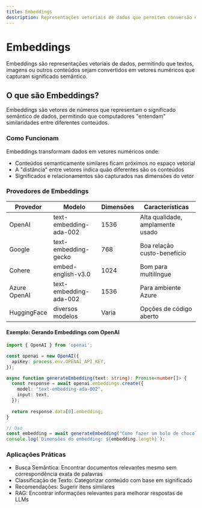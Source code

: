 ```yaml
---
title: Embeddings
description: Representações vetoriais de dados que permitem conversão de textos, imagens e outros conteúdos em vetores numéricos.
---
```


# Embeddings

Embeddings são representações vetoriais de dados, permitindo que textos, imagens ou outros conteúdos sejam convertidos em vetores numéricos que capturam significado semântico.

## O que são Embeddings?

Embeddings são vetores de números que representam o significado semântico de dados, permitindo que computadores "entendam" similaridades entre diferentes conteúdos.

<Mermaid chart="graph LR
    A[Texto: Como fazer bolo] -->|Modelo de Embedding| B[Vetor: 0.12, 0.34, ..., 0.56]
    C[Texto: Receita de bolo] -->|Modelo de Embedding| D[Vetor: 0.14, 0.36, ..., 0.52]
    B -.->|Similar| D" />

### Como Funcionam
Embeddings transformam dados em vetores numéricos onde:
- Conteúdos semanticamente similares ficam próximos no espaço vetorial
- A "distância" entre vetores indica quão diferentes são os conteúdos
- Significados e relacionamentos são capturados nas dimensões do vetor

### Provedores de Embeddings

| Provedor      | Modelo                 | Dimensões | Características                |
|--------------|------------------------|-----------|-------------------------------|
| OpenAI       | text-embedding-ada-002 | 1536      | Alta qualidade, amplamente usado|
| Google       | text-embedding-gecko   | 768       | Boa relação custo-benefício    |
| Cohere       | embed-english-v3.0     | 1024      | Bom para multilíngue           |
| Azure OpenAI | text-embedding-ada-002 | 1536      | Para ambiente Azure            |
| HuggingFace  | diversos modelos       | Varia     | Opções de código aberto        |

#### Exemplo: Gerando Embeddings com OpenAI

```ts
import { OpenAI } from 'openai';

const openai = new OpenAI({
  apiKey: process.env.OPENAI_API_KEY,
});

async function generateEmbedding(text: string): Promise<number[]> {
  const response = await openai.embeddings.create({
    model: "text-embedding-ada-002",
    input: text,
  });
  
  return response.data[0].embedding;
}

// Uso
const embedding = await generateEmbedding("Como fazer um bolo de chocolate");
console.log(`Dimensões do embedding: ${embedding.length}`);
```

### Aplicações Práticas
- Busca Semântica: Encontrar documentos relevantes mesmo sem correspondência exata de palavras
- Classificação de Texto: Categorizar conteúdo com base em significado
- Recomendações: Sugerir itens similares
- RAG: Encontrar informações relevantes para melhorar respostas de LLMs 